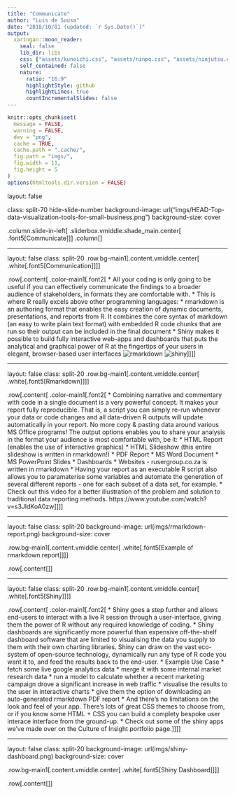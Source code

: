 ```yaml
---
title: "Communicate"
author: "Luis de Sousa"
date: "2018/10/01 (updated: `r Sys.Date()`)"
output:
  xaringan::moon_reader:
    seal: false
    lib_dir: libs
    css: ["assets/kunoichi.css", "assets/ninpo.css", "assets/ninjutsu.css"]
    self_contained: false
    nature:
      ratio: "16:9"
      highlightStyle: github
      highlightLines: true
      countIncrementalSlides: false
---
```


```r
knitr::opts_chunk$set(
  message = FALSE,
  warning = FALSE,
  dev = "png",
  cache = TRUE,
  cache.path = ".cache/",
  fig.path = "imgs/",
  fig.width = 11,
  fig.height = 5
)
options(htmltools.dir.version = FALSE)
```

layout: false

class: split-70 hide-slide-number
background-image: url("imgs/HEAD-Top-data-visualization-tools-for-small-business.png")
background-size: cover

.column.slide-in-left[
.sliderbox.vmiddle.shade_main.center[
.font5[Communicate]]]
.column[
]

---

layout: false
class: split-20
.row.bg-main1[.content.vmiddle.center[
.white[.font5[Communication]]
]]

.row[.content[
.color-main1[.font2[
* All your coding is only going to be useful if you can effectively communicate the findings to a broader audience of stakeholders, in formats they are comfortable with.
* This is where R really excels above other programming languages:
* rmarkdown is an authoring format that enables the easy creation of dynamic documents, presentations, and reports from R. It combines the core syntax of markdown (an easy to write plain text format) with embedded R code chunks that are run so their output can be included in the final document
* Shiny makes it possible to build fully interactive web-apps and dashboards that puts the analytical and graphical power of R at the fingertips of your users in elegant, browser-based user interfaces
![rmarkdown](imgs/rmarkdown.png)
![shiny](imgs/shiny.png)
]]
]]

---

layout: false
class: split-20
.row.bg-main1[.content.vmiddle.center[
.white[.font5[Rmarkdown]]
]]

.row[.content[
.color-main1[.font2[
* Combining narrative and commentary with code in a single document is a very powerful concept. It makes your report fully reproducible. That is, a script you can simply re-run whenever your data or code changes and all data-driven R outputs will update automatically in your report. No more copy & pasting data around various MS Office programs!*
* The output options enables you to share your analysis in the format your audience is most comfortable with, be it:
* HTML Report (enables the use of interactive graphics)
* HTML Slideshow (this entire slideshow is written in rmarkdown!)
* PDF Report
* MS Word Document
* MS PowerPoint Slides
* Dashboards
* Websites - rusergroup.co.za is written in rmarkdown
* Having your report as an executable R script also allows you to paramaterise some variables and automate the generation of several different reports - one for each subset of a data set, for example.
* Check out this video for a better illustration of the problem and solution to traditional data reporting methods. https://www.youtube.com/watch?v=s3JldKoA0zw
]]
]]

---

layout: false
class: split-20
background-image: url(imgs/rmarkdown-report.png)
background-size: cover

.row.bg-main1[.content.vmiddle.center[
.white[.font5[Example of rmarkdown report]]
]]

.row[.content[]]

---

layout: false
class: split-20
.row.bg-main1[.content.vmiddle.center[
.white[.font5[Shiny]]
]]

.row[.content[
.color-main1[.font2[
* Shiny goes a step further and allows end-users to interact with a live R session through a user-interface, giving them the power of R without any required knowledge of coding.
* Shiny dashboards are significantly more powerful than expensive off-the-shelf dashboard software that are limited to visualising the data you supply to them with their own charting libraries. Shiny can draw on the vast eco-system of open-source technology, dynamically run any type of R code you want it to, and feed the results back to the end-user.
* Example Use Case
* fetch some live google analytics data
* merge it with some internal market research data
* run a model to calculate whether a recent marketing campaign drove a significant increase in web traffic
* visualise the results to the user in interactive charts
* give them the option of downloading an auto-generated rmarkdown PDF report
* And there's no limitations on the look and feel of your app. There's lots of great CSS themes to choose from, or if you know some HTML + CSS you can build a complety bespoke user interace interface from the ground-up.
* Check out some of the shiny apps we've made over on the Culture of Insight portfolio page.
]]
]]

---

layout: false
class: split-20
background-image: url(imgs/shiny-dashboard.png)
background-size: cover

.row.bg-main1[.content.vmiddle.center[
.white[.font5[Shiny Dashboard]]
]]

.row[.content[]]
